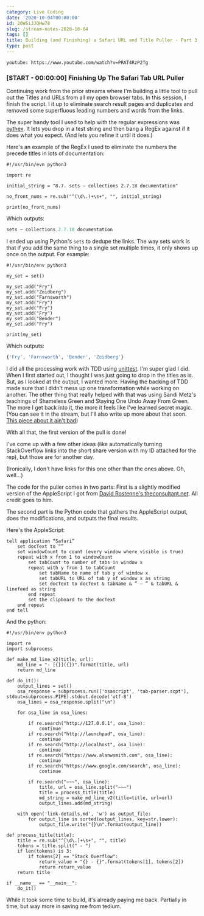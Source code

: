 ```yaml
---
category: Live Coding
date: '2020-10-04T00:00:00'
id: 20WSiJJQHw78
slug: /stream-notes-2020-10-04
tags: []
title: Building (and Finishing) a Safari URL and Title Puller - Part 3
type: post
---
```


`youtube: https://www.youtube.com/watch?v=PRAT4RzP2Tg`


### [START - 00:00:00] Finishing Up The Safari Tab URL Puller

Continuing work from the prior streams where I'm building a little tool to pull out the Titles and URLs from all my open browser tabs. In this session, I finish the script. I it up to eliminate search result pages and duplicates and removed some superfluous leading numbers and words from the links. 

The super handy tool I used to help with the regular expressions was [pythex](https://pythex.org). It lets you drop in a test string and then bang a RegEx against if it does what you expect. (And lets you refine it until it does.)

Here's an example of the RegEx I used to eliminate the numbers the precede titles in lots of documentation:

```python{numberLines: true}
#!/usr/bin/evn python3

import re

initial_string = "8.7. sets — collections 2.7.18 documentation"

no_front_nums = re.sub("^(\d\.)+\s+", "", initial_string)

print(no_front_nums)
```


Which outputs:

```python
sets — collections 2.7.18 documentation
```


I ended up using Python's `sets` to dedupe the links. The way sets work is that if you add the same thing to a single set multiple times, it only shows up once on the output. For example:

```python{numberLines: true}
#!/usr/bin/env python3

my_set = set()

my_set.add("Fry")
my_set.add("Zoidberg")    
my_set.add("Farnsworth")
my_set.add("Fry")    
my_set.add("Fry")
my_set.add("Fry")
my_set.add("Bender")
my_set.add("Fry")

print(my_set)
```

Which outputs: 

```python
{'Fry', 'Farnsworth', 'Bender', 'Zoidberg'}
```


I did all the processing work with TDD using [unittest](https://docs.python.org/3/library/unittest.html). I'm super glad I did. When I first started out, I thought I was just going to drop in the titles as is. But, as I looked at the output, I wanted more. Having the backing of TDD made sure that I didn't mess up one transformation while working on another. The other thing that really helped with that was using Sandi Metz's teachings of Shameless Green and Staying One Undo Away From Green. The more I get back into it, the more it feels like I've learned secret magic. (You can see it in the stream, but I'll also write up more about that soon. [This piece about it ain't bad](https://blog.red-badger.com/2014/08/20/i-spent-3-days-with-sandi-metz-heres-what-i-learned))

With all that, the first version of the pull is done!

I've come up with a few other ideas (like automatically turning StackOverflow links into the short share version with my ID attached for the rep), but those are for another day. 

(Ironically, I don't have links for this one other than the ones above. Oh, well...)

The code for the puller comes in two parts: First is a slightly modified version of the AppleScript I got from [David Rostenne's theconsultant.net](https://theconsultant.net/2017/06/capture-all-tabs-in-safari-as-urls-to-the-clipboard/). All credit goes to him. 

The second part is the Python code that gathers the AppleScript output, does the modifications, and outputs the final results. 

Here's the AppleScript:

```applescript{numberLines: true}
tell application “Safari”
	set docText to “”
	set windowCount to count (every window where visible is true)
	repeat with x from 1 to windowCount
		set tabCount to number of tabs in window x
		repeat with y from 1 to tabCount
			set tabName to name of tab y of window x
			set tabURL to URL of tab y of window x as string
			set docText to docText & tabName & ” – ” & tabURL & linefeed as string
		end repeat
		set the clipboard to the docText
	end repeat
end tell
```

And the python:

```python{numberLines: true}
#!/usr/bin/env python3

import re
import subprocess

def make_md_line_v2(title, url):
    md_line = "- [{}]({})".format(title, url)
    return md_line

def do_it():
    output_lines = set()
    osa_response = subprocess.run(['osascript', 'tab-parser.scpt'], stdout=subprocess.PIPE).stdout.decode('utf-8')
    osa_lines = osa_response.split("\n")

    for osa_line in osa_lines:

        if re.search("http://127.0.0.1", osa_line):
            continue
        if re.search("http://launchpad", osa_line):
            continue
        if re.search("http://localhost", osa_line):
            continue
        if re.search("https://www.alanwsmith.com", osa_line):
            continue
        if re.search("https://www.google.com/search", osa_line):
            continue

        if re.search("~~~", osa_line):
            title, url = osa_line.split("~~~")
            title = process_title(title)
            md_string = make_md_line_v2(title=title, url=url)
            output_lines.add(md_string)

    with open('link-details.md', 'w') as output_file:
        for output_line in sorted(output_lines, key=str.lower):
            output_file.write("{}\n".format(output_line))

def process_title(title):
    title = re.sub("^[\d\.]+\s+", "", title)
    tokens = title.split(" - ")
    if len(tokens) is 3:
        if tokens[2] == "Stack Overflow":
            return_value = "{} - {}".format(tokens[1], tokens[2])
            return return_value
    return title

if __name__ == "__main__":
    do_it()
```

While it took some time to build, it's already paying me back. Partially in time, but way more in saving me from tedium.